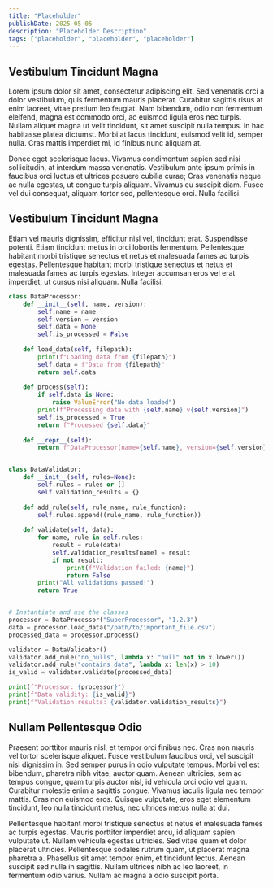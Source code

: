 ```yaml
---
title: "Placeholder"
publishDate: 2025-05-05
description: "Placeholder Description"
tags: ["placeholder", "placeholder", "placeholder"]
---
```


## Vestibulum Tincidunt Magna

Lorem ipsum dolor sit amet, consectetur adipiscing elit. Sed venenatis orci a dolor vestibulum, quis fermentum mauris placerat. Curabitur sagittis risus at enim laoreet, vitae pretium leo feugiat. Nam bibendum, odio non fermentum eleifend, magna est commodo orci, ac euismod ligula eros nec turpis. Nullam aliquet magna ut velit tincidunt, sit amet suscipit nulla tempus. In hac habitasse platea dictumst. Morbi at lacus tincidunt, euismod velit id, semper nulla. Cras mattis imperdiet mi, id finibus nunc aliquam at.

Donec eget scelerisque lacus. Vivamus condimentum sapien sed nisi sollicitudin, at interdum massa venenatis. Vestibulum ante ipsum primis in faucibus orci luctus et ultrices posuere cubilia curae; Cras venenatis neque ac nulla egestas, ut congue turpis aliquam. Vivamus eu suscipit diam. Fusce vel dui consequat, aliquam tortor sed, pellentesque orci. Nulla facilisi.

## Vestibulum Tincidunt Magna

Etiam vel mauris dignissim, efficitur nisl vel, tincidunt erat. Suspendisse potenti. Etiam tincidunt metus in orci lobortis fermentum. Pellentesque habitant morbi tristique senectus et netus et malesuada fames ac turpis egestas. Pellentesque habitant morbi tristique senectus et netus et malesuada fames ac turpis egestas. Integer accumsan eros vel erat imperdiet, ut cursus nisi aliquam. Nulla facilisi.

```python
class DataProcessor:
    def __init__(self, name, version):
        self.name = name
        self.version = version
        self.data = None
        self.is_processed = False
    
    def load_data(self, filepath):
        print(f"Loading data from {filepath}")
        self.data = f"Data from {filepath}"
        return self.data
    
    def process(self):
        if self.data is None:
            raise ValueError("No data loaded")
        print(f"Processing data with {self.name} v{self.version}")
        self.is_processed = True
        return f"Processed {self.data}"
    
    def __repr__(self):
        return f"DataProcessor(name={self.name}, version={self.version})"


class DataValidator:
    def __init__(self, rules=None):
        self.rules = rules or []
        self.validation_results = {}
    
    def add_rule(self, rule_name, rule_function):
        self.rules.append((rule_name, rule_function))
    
    def validate(self, data):
        for name, rule in self.rules:
            result = rule(data)
            self.validation_results[name] = result
            if not result:
                print(f"Validation failed: {name}")
                return False
        print("All validations passed!")
        return True


# Instantiate and use the classes
processor = DataProcessor("SuperProcessor", "1.2.3")
data = processor.load_data("/path/to/important_file.csv")
processed_data = processor.process()

validator = DataValidator()
validator.add_rule("no_nulls", lambda x: "null" not in x.lower())
validator.add_rule("contains_data", lambda x: len(x) > 10)
is_valid = validator.validate(processed_data)

print(f"Processor: {processor}")
print(f"Data validity: {is_valid}")
print(f"Validation results: {validator.validation_results}")
```

## Nullam Pellentesque Odio

Praesent porttitor mauris nisl, et tempor orci finibus nec. Cras non mauris vel tortor scelerisque aliquet. Fusce vestibulum faucibus orci, vel suscipit nisl dignissim in. Sed semper purus in odio vulputate tempus. Morbi vel est bibendum, pharetra nibh vitae, auctor quam. Aenean ultricies, sem ac tempus congue, quam turpis auctor nisl, id vehicula orci odio vel quam. Curabitur molestie enim a sagittis congue. Vivamus iaculis ligula nec tempor mattis. Cras non euismod eros. Quisque vulputate, eros eget elementum tincidunt, leo nulla tincidunt metus, nec ultrices metus nulla at dui.

Pellentesque habitant morbi tristique senectus et netus et malesuada fames ac turpis egestas. Mauris porttitor imperdiet arcu, id aliquam sapien vulputate ut. Nullam vehicula egestas ultricies. Sed vitae quam et dolor placerat ultricies. Pellentesque sodales rutrum quam, ut placerat magna pharetra a. Phasellus sit amet tempor enim, et tincidunt lectus. Aenean suscipit sed nulla in sagittis. Nullam ultrices nibh ac leo laoreet, in fermentum odio varius. Nullam ac magna a odio suscipit porta.